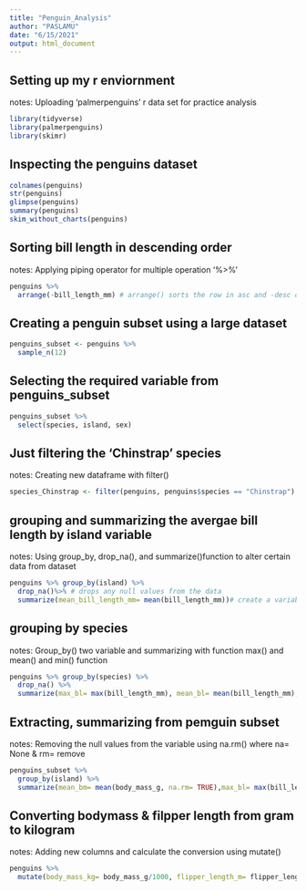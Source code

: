 ```yaml
---
title: "Penguin_Analysis"
author: "PASLAMU"
date: "6/15/2021"
output: html_document
---
```


## Setting up my r enviornment
notes: Uploading 'palmerpenguins' r data set for practice analysis
```r
library(tidyverse)
library(palmerpenguins)
library(skimr)
```

## Inspecting the penguins dataset
```r
colnames(penguins)
str(penguins) 
glimpse(penguins)
summary(penguins)
skim_without_charts(penguins) 
```

## Sorting bill length in descending order
notes: Applying piping operator for multiple operation '%>%'
```r
penguins %>%
  arrange(-bill_length_mm) # arrange() sorts the row in asc and -desc order 
```

## Creating a penguin subset using a large dataset 
```r
penguins_subset <- penguins %>%
  sample_n(12)
```

## Selecting the required variable from penguins_subset
```r
penguins_subset %>%
  select(species, island, sex)
```

## Just filtering the 'Chinstrap' species
notes: Creating new dataframe with filter()
```r
species_Chinstrap <- filter(penguins, penguins$species == "Chinstrap")
```

## grouping and summarizing the avergae bill length by island variable
notes: Using group_by, drop_na(), and summarize()function to alter certain data from dataset 
```r
penguins %>% group_by(island) %>% 
  drop_na()%>% # drops any null values from the data
  summarize(mean_bill_length_mm= mean(bill_length_mm))# create a variable name and apply mean()function
```
## grouping by species 
notes: Group_by() two variable and summarizing with function max() and mean() and min() function
```r
penguins %>% group_by(species) %>%
  drop_na() %>%
  summarize(max_bl= max(bill_length_mm), mean_bl= mean(bill_length_mm), min_bl= min(bill_length_mm))
```

## Extracting, summarizing from pemguin subset
notes: Removing the null values from the variable using na.rm() where na= None & rm= remove
```r
penguins_subset %>%
  group_by(island) %>%
  summarize(mean_bm= mean(body_mass_g, na.rm= TRUE),max_bl= max(bill_length_mm, na.rm = TRUE))
```

## Converting bodymass & filpper length from gram to kilogram
notes: Adding new columns and calculate the conversion using mutate()
```r
penguins %>%
  mutate(body_mass_kg= body_mass_g/1000, flipper_length_m= flipper_length_mm/1000)
```